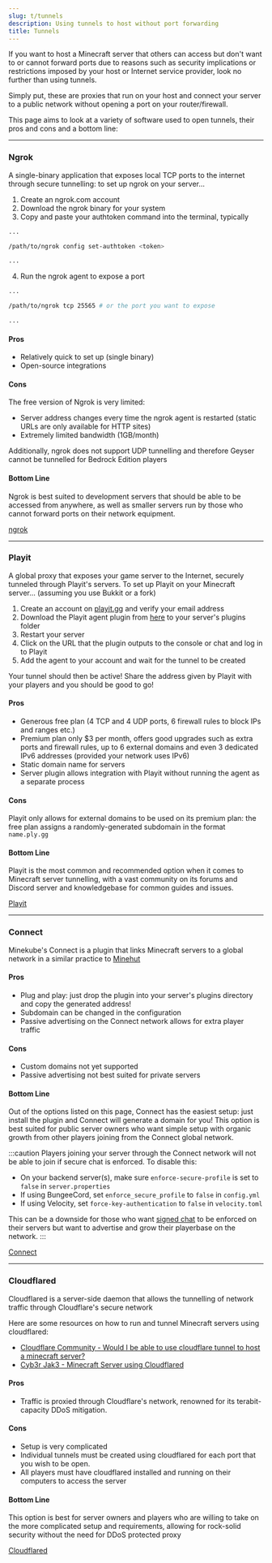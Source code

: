```yaml
---
slug: t/tunnels
description: Using tunnels to host without port forwarding
title: Tunnels
---
```


If you want to host a Minecraft server that others can access but don't want to or cannot forward ports due to reasons such as security implications or restrictions imposed by your host or Internet service provider, look no further than using tunnels.

Simply put, these are proxies that run on your host and connect your server to a public network without opening a port on your router/firewall.

This page aims to look at a variety of software used to open tunnels, their pros and cons and a bottom line:

---

### Ngrok

A single-binary application that exposes local TCP ports to the internet through secure tunnelling: to set up ngrok on your server...
1. Create an ngrok.com account
2. Download the ngrok binary for your system
3. Copy and paste your authtoken command into the terminal, typically
```bash
...

/path/to/ngrok config set-authtoken <token>

...
```
4. Run the ngrok agent to expose a port
```bash
...

/path/to/ngrok tcp 25565 # or the port you want to expose

...
```

#### Pros

* Relatively quick to set up (single binary)
* Open-source integrations

#### Cons

The free version of Ngrok is very limited:
* Server address changes every time the ngrok agent is restarted (static URLs are only available for HTTP sites)
* Extremely limited bandwidth (1GB/month)

Additionally, ngrok does not support UDP tunnelling and therefore Geyser cannot be tunnelled for Bedrock Edition players

#### Bottom Line

Ngrok is best suited to development servers that should be able to be accessed from anywhere, as well as smaller servers run by those who cannot forward ports on their network equipment.

[ngrok](https://ngrok.com)

---

### Playit

A global proxy that exposes your game server to the Internet, securely tunneled through Playit's servers. To set up Playit on your Minecraft server... (assuming you use Bukkit or a fork)

1. Create an account on [playit.gg](https://playit.gg) and verify your email address
2. Download the Playit agent plugin from [here](https://playit.gg/download/plugins) to your server's plugins folder
3. Restart your server
4. Click on the URL that the plugin outputs to the console or chat and log in to Playit
5. Add the agent to your account and wait for the tunnel to be created

Your tunnel should then be active! Share the address given by Playit with your players and you should be good to go!

#### Pros

* Generous free plan (4 TCP and 4 UDP ports, 6 firewall rules to block IPs and ranges etc.)
* Premium plan only $3 per month, offers good upgrades such as extra ports and firewall rules, up to 6 external domains and even 3 dedicated IPv6 addresses (provided your network uses IPv6)
* Static domain name for servers
* Server plugin allows integration with Playit without running the agent as a separate process

#### Cons

Playit only allows for external domains to be used on its premium plan: the free plan assigns a randomly-generated subdomain in the format `name.ply.gg`

#### Bottom Line

Playit is the most common and recommended option when it comes to Minecraft server tunnelling, with a vast community on its forums and Discord server and knowledgebase for common guides and issues.

[Playit](https://playit.gg)

---

### Connect

Minekube's Connect is a plugin that links Minecraft servers to a global network in a similar practice to [Minehut](https://minehut.com)

#### Pros

* Plug and play: just drop the plugin into your server's plugins directory and copy the generated address!
* Subdomain can be changed in the configuration
* Passive advertising on the Connect network allows for extra player traffic

#### Cons

* Custom domains not yet supported
* Passive advertising not best suited for private servers

#### Bottom Line

Out of the options listed on this page, Connect has the easiest setup: just install the plugin and Connect will generate a domain for you!
This option is best suited for public server owners who want simple setup with organic growth from other players joining from the Connect global network.

:::caution
Players joining your server through the Connect network will not be able to join if secure chat is enforced. To disable this:

- On your backend server(s), make sure `enforce-secure-profile` is set to `false` in `server.properties`   
- If using BungeeCord, set `enforce_secure_profile` to `false` in `config.yml`
- If using Velocity, set `force-key-authentication` to `false` in `velocity.toml`

This can be a downside for those who want [signed chat](/t/signed-chat) to be enforced on their servers but want to advertise and grow their playerbase on the network.
:::

[Connect](https://connect.minekube.com/)

---

### Cloudflared

Cloudflared is a server-side daemon that allows the tunnelling of network traffic through Cloudflare's secure network

Here are some resources on how to run and tunnel Minecraft servers using cloudflared:
- [Cloudflare Community - Would I be able to use cloudflare tunnel to host a minecraft server?](https://community.cloudflare.com/t/would-i-be-able-to-use-cloudflare-tunnel-to-host-a-minecraft-server/383942)
- [Cyb3r Jak3 - Minecraft Server using Cloudflared](https://blog.cyberjake.xyz/post/2022-03-26-cloudflared-minecraft/)

#### Pros

* Traffic is proxied through Cloudflare's network, renowned for its terabit-capacity DDoS mitigation.

#### Cons

* Setup is very complicated
* Individual tunnels must be created using cloudflared for each port that you wish to be open.
* All players must have cloudflared installed and running on their computers to access the server

#### Bottom Line

This option is best for server owners and players who are willing to take on the more complicated setup and requirements, allowing for rock-solid security without the need for DDoS protected proxy

[Cloudflared](https://developers.cloudflare.com/cloudflare-one/connections/connect-networks/downloads/)